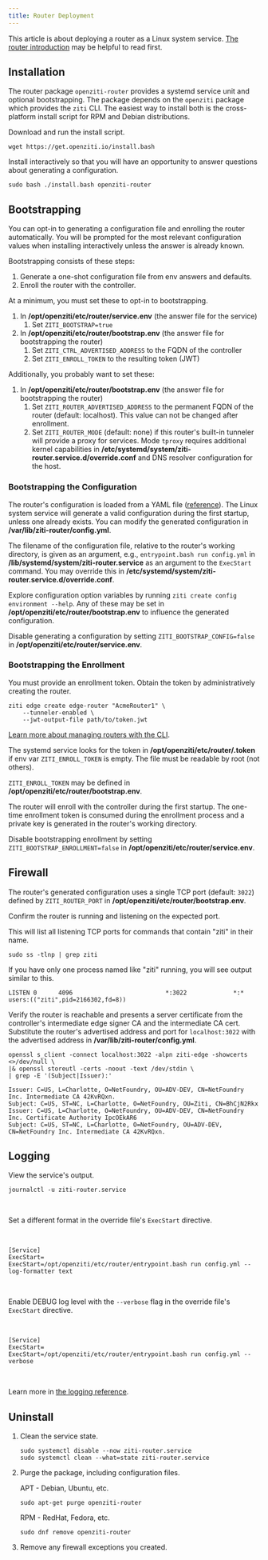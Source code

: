 ```yaml
---
title: Router Deployment
---
```



This article is about deploying a router as a Linux system service. [The router introduction](/learn/introduction/03-components.md#router) may be helpful to read first.

## Installation

The router package `openziti-router` provides a systemd service unit and optional bootstrapping. The package depends on the `openziti` package which provides the `ziti` CLI. The easiest way to install both is the cross-platform install script for RPM and Debian distributions.

Download and run the install script.

```text
wget https://get.openziti.io/install.bash
```

Install interactively so that you will have an opportunity to answer questions about generating a configuration.

```text
sudo bash ./install.bash openziti-router
```

<LinuxPackageRepo />

## Bootstrapping

You can opt-in to generating a configuration file and enrolling the router automatically. You will be prompted for the most relevant configuration values when installing interactively unless the answer is already known.

Bootstrapping consists of these steps:

1. Generate a one-shot configuration file from env answers and defaults.
1. Enroll the router with the controller.

At a minimum, you must set these to opt-in to bootstrapping.

1. In **/opt/openziti/etc/router/service.env** (the answer file for the service)
    1. Set `ZITI_BOOTSTRAP=true`
1. In **/opt/openziti/etc/router/bootstrap.env** (the answer file for bootstrapping the router)
    1. Set `ZITI_CTRL_ADVERTISED_ADDRESS` to the FQDN of the controller
    1. Set `ZITI_ENROLL_TOKEN` to the resulting token (JWT)

Additionally, you probably want to set these:

1. In **/opt/openziti/etc/router/bootstrap.env** (the answer file for bootstrapping the router)
    1. Set `ZITI_ROUTER_ADVERTISED_ADDRESS` to the permanent FQDN of the router (default: localhost). This value can not be changed after enrollment.
    1. Set `ZITI_ROUTER_MODE` (default: none) if this router's built-in tunneler will provide a proxy for services. Mode `tproxy` requires additional kernel capabilities in **/etc/systemd/system/ziti-router.service.d/override.conf** and DNS resolver configuration for the host.

### Bootstrapping the Configuration

The router's configuration is loaded from a YAML file ([reference](/reference/30-configuration/router.md)). The Linux system service will generate a valid configuration during the first startup, unless one already exists. You can modify the generated configuration in **/var/lib/ziti-router/config.yml**.

The filename of the configuration file, relative to the router's working directory, is given as an argument, e.g., `entrypoint.bash run config.yml` in **/lib/systemd/system/ziti-router.service** as an argument to the `ExecStart` command. You may override this in **/etc/systemd/system/ziti-router.service.d/override.conf**.

Explore configuration option variables by running `ziti create config environment --help`. Any of these may be set in **/opt/openziti/etc/router/bootstrap.env** to influence the generated configuration.

Disable generating a configuration by setting `ZITI_BOOTSTRAP_CONFIG=false` in **/opt/openziti/etc/router/service.env**.

### Bootstrapping the Enrollment

You must provide an enrollment token. Obtain the token by administratively creating the router.

```text title="Create a router"
ziti edge create edge-router "AcmeRouter1" \
    --tunneler-enabled \
    --jwt-output-file path/to/token.jwt
```

[Learn more about managing routers with the CLI](/guides/deployments/10-linux/20-router/40-cli-mgmt.md).

The systemd service looks for the token in **/opt/openziti/etc/router/.token** if env var `ZITI_ENROLL_TOKEN` is empty. The file must be readable by root (not others).

`ZITI_ENROLL_TOKEN` may be defined in **/opt/openziti/etc/router/bootstrap.env**.

The router will enroll with the controller during the first startup. The one-time enrollment token is consumed during the enrollment process and a private key is generated in the router's working directory.

Disable bootstrapping enrollment by setting `ZITI_BOOTSTRAP_ENROLLMENT=false` in **/opt/openziti/etc/router/service.env**.

## Firewall

The router's generated configuration uses a single TCP port (default: `3022`) defined by `ZITI_ROUTER_PORT` in **/opt/openziti/etc/router/bootstrap.env**.

Confirm the router is running and listening on the expected port.

This will list all listening TCP ports for commands that contain "ziti" in their name.

```text
sudo ss -tlnp | grep ziti
```

If you have only one process named like "ziti" running, you will see output similar to this.

```buttonless title="Output"
LISTEN 0      4096                          *:3022             *:*    users:(("ziti",pid=2166302,fd=8))         
```

Verify the router is reachable and presents a server certificate from the controller's intermediate edge signer CA and the intermediate CA cert. Substitute the router's advertised address and port for `localhost:3022` with the advertised address in **/var/lib/ziti-router/config.yml**.

```text
openssl s_client -connect localhost:3022 -alpn ziti-edge -showcerts <>/dev/null \
|& openssl storeutl -certs -noout -text /dev/stdin \
| grep -E '(Subject|Issuer):'
```

```buttonless title="Output"
Issuer: C=US, L=Charlotte, O=NetFoundry, OU=ADV-DEV, CN=NetFoundry Inc. Intermediate CA 42KvRQxn.
Subject: C=US, ST=NC, L=Charlotte, O=NetFoundry, OU=Ziti, CN=BhCjN2Rkx
Issuer: C=US, L=Charlotte, O=NetFoundry, OU=ADV-DEV, CN=NetFoundry Inc. Certificate Authority IpcOEkAR6
Subject: C=US, ST=NC, L=Charlotte, O=NetFoundry, OU=ADV-DEV, CN=NetFoundry Inc. Intermediate CA 42KvRQxn.
```

## Logging

View the service's output.

```text
journalctl -u ziti-router.service
```

<br />

<Tabs>

<TabItem value="goformats" label="Log Formats">

Set a different format in the override file's `ExecStart` directive.

<br />

```text title=/etc/systemd/system/ziti-router.service.d/override.conf
[Service]
ExecStart=
ExecStart=/opt/openziti/etc/router/entrypoint.bash run config.yml --log-formatter text
```

<br />

</TabItem>
<TabItem value="golevels" label="Log Levels">

Enable DEBUG log level with the `--verbose` flag in the override file's `ExecStart` directive.

<br />

```text title=/etc/systemd/system/ziti-router.service.d/override.conf
[Service]
ExecStart=
ExecStart=/opt/openziti/etc/router/entrypoint.bash run config.yml --verbose
```

</TabItem>
</Tabs>

<br />

Learn more in [the logging reference](/reference/40-logging.mdx).

## Uninstall

1. Clean the service state.

    ```text
    sudo systemctl disable --now ziti-router.service
    sudo systemctl clean --what=state ziti-router.service
    ```

1. Purge the package, including configuration files.

    APT - Debian, Ubuntu, etc.

    ```text
    sudo apt-get purge openziti-router
    ```

    RPM - RedHat, Fedora, etc.

    ```text
    sudo dnf remove openziti-router
    ```

1. Remove any firewall exceptions you created.
